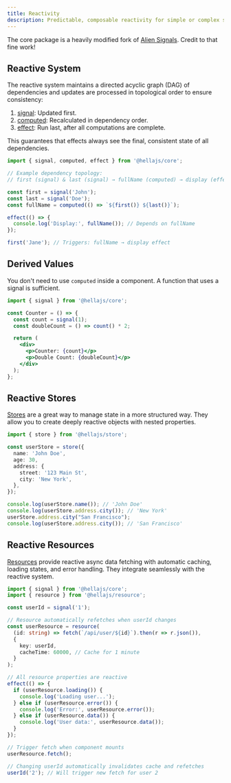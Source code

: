 ```yaml
---
title: Reactivity
description: Predictable, composable reactivity for simple or complex state.
---
```



<Aside type="note" title="Note">
  <p>
    The core package is a heavily modified fork of <a href="https://github.com/stackblitz/alien-signals" target="_blank">Alien Signals</a>. Credit to that fine work!
  </p>
</Aside>

## Reactive System

The reactive system maintains a directed acyclic graph (DAG) of dependencies and updates are processed in topological order to ensure consistency:

1. [signal](/packages/core/signal): Updated first.
2. [computed](/packages/core/computed): Recalculated in dependency order.
3. [effect](/packages/core/effect): Run last, after all computations are complete.

This guarantees that effects always see the final, consistent state of all dependencies.

```typescript
import { signal, computed, effect } from '@hellajs/core';

// Example dependency topology:
// first (signal) & last (signal) → fullName (computed) → display (effect)

const first = signal('John');
const last = signal('Doe');
const fullName = computed(() => `${first()} ${last()}`);

effect(() => {
  console.log('Display:', fullName()); // Depends on fullName
});

first('Jane'); // Triggers: fullName → display effect
```


## Derived Values

You don't need to use `computed` inside a component. A function that uses a signal is sufficient.

```jsx
import { signal } from '@hellajs/core';

const Counter = () => {
  const count = signal(1);
  const doubleCount = () => count() * 2;

  return (
    <div>
      <p>Counter: {count}</p>
      <p>Double Count: {doubleCount}</p>
    </div>
  );
};
```

## Reactive Stores

[Stores](/packages/store/store) are a great way to manage state in a more structured way. They allow you to create deeply reactive objects with nested properties.

```typescript
import { store } from '@hellajs/store';

const userStore = store({
  name: 'John Doe',
  age: 30,
  address: {
    street: '123 Main St',
    city: 'New York',
  },
});

console.log(userStore.name()); // 'John Doe'
console.log(userStore.address.city()); // 'New York'
userStore.address.city("San Francisco");
console.log(userStore.address.city()); // 'San Francisco'
```

## Reactive Resources

[Resources](/packages/resource/resource) provide reactive async data fetching with automatic caching, loading states, and error handling. They integrate seamlessly with the reactive system.

```typescript
import { signal } from '@hellajs/core';
import { resource } from '@hellajs/resource';

const userId = signal('1');

// Resource automatically refetches when userId changes
const userResource = resource(
  (id: string) => fetch(`/api/user/${id}`).then(r => r.json()),
  {
    key: userId,
    cacheTime: 60000, // Cache for 1 minute
  }
);

// All resource properties are reactive
effect(() => {
  if (userResource.loading()) {
    console.log('Loading user...');
  } else if (userResource.error()) {
    console.log('Error:', userResource.error());
  } else if (userResource.data()) {
    console.log('User data:', userResource.data());
  }
});

// Trigger fetch when component mounts
userResource.fetch();

// Changing userId automatically invalidates cache and refetches
userId('2'); // Will trigger new fetch for user 2
```